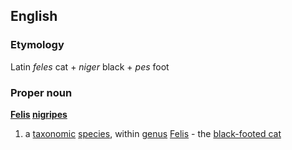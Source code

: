==English==
===Etymology===
Latin ''feles'' cat + ''niger'' black + ''pes'' foot
===Proper noun===
{{wikipedia}}
'''[[Felis]] [[nigripes]]'''
#a [[taxonomic]] [[species]], within [[genus]] [[Felis]] - the [[black-footed cat]]
{{wikispecies}}